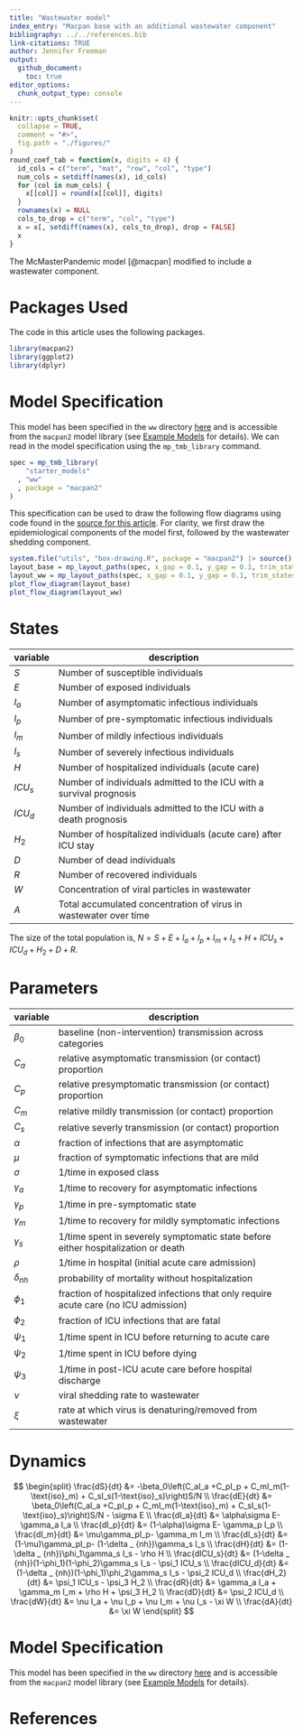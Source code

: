 ```yaml
---
title: "Wastewater model"
index_entry: "Macpan base with an additional wastewater component"
bibliography: ../../references.bib
link-citations: TRUE
author: Jennifer Freeman
output: 
  github_document:
    toc: true
editor_options: 
  chunk_output_type: console
---
```


```r
knitr::opts_chunk$set(
  collapse = TRUE,
  comment = "#>",
  fig.path = "./figures/"
)
round_coef_tab = function(x, digits = 4) {
  id_cols = c("term", "mat", "row", "col", "type")
  num_cols = setdiff(names(x), id_cols)
  for (col in num_cols) {
    x[[col]] = round(x[[col]], digits)
  }
  rownames(x) = NULL
  cols_to_drop = c("term", "col", "type")
  x = x[, setdiff(names(x), cols_to_drop), drop = FALSE]
  x
}
```

The McMasterPandemic model [@macpan] modified to include a wastewater component.

# Packages Used

The code in this article uses the following packages.

```r
library(macpan2)
library(ggplot2)
library(dplyr)
```

# Model Specification

This model has been specified in the `ww` directory [here](https://github.com/canmod/macpan2/blob/main/inst/starter_models/ww/tmb.R) and is accessible from the `macpan2` model library (see [Example Models](https://canmod.github.io/macpan2/articles/example_models.html) for details). We can read in the model specification using the `mp_tmb_library` command.
```r
spec = mp_tmb_library(
    "starter_models"
  , "ww"
  , package = "macpan2"
)
```

This specification can be used to draw the following flow diagrams using code found in the [source for this article](https://github.com/canmod/macpan2/blob/main/inst/starter_models/ww/README.Rmd). For clarity, we first draw the epidemiological components of the model first, followed by the wastewater shedding component.

```r
system.file("utils", "box-drawing.R", package = "macpan2") |> source()
layout_base = mp_layout_paths(spec, x_gap = 0.1, y_gap = 0.1, trim_states = c("W", "A"))
layout_ww = mp_layout_paths(spec, x_gap = 0.1, y_gap = 0.1, trim_states = c("A", setdiff(layout_base$states(), c("Ia", "Ip", "Im", "Is"))))
plot_flow_diagram(layout_base)
plot_flow_diagram(layout_ww)
```

# States

| variable | description                                                            |
| -------- | ---------------------------------------------------------------------- |
| $S$      | Number of susceptible individuals                                      |
| $E$      | Number of exposed individuals                                          |
| $I_a$    | Number of asymptomatic infectious individuals                          |
| $I_p$    | Number of pre-symptomatic infectious individuals                       |
| $I_m$    | Number of mildly infectious individuals                                |
| $I_s$    | Number of severely infectious individuals                              |
| $H$      | Number of hospitalized individuals (acute care)                        |
| $ICU_s$  | Number of individuals admitted to the ICU with a survival prognosis    |
| $ICU_d$  | Number of individuals admitted to the ICU with a death prognosis       |
| $H_2$    | Number of hospitalized individuals (acute care) after ICU stay         |
| $D$      | Number of dead individuals                                             |
| $R$      | Number of recovered individuals                                        |
| $W$      | Concentration of viral particles in wastewater                         |
| $A$      | Total accumulated concentration of virus in wastewater over time       |

The size of the total population is, $N = S + E + I_a + I_p + I_m + I_s + H +  ICU_s + ICU_d + H_2 + D + R$.

# Parameters

| variable       | description                                                                         |
| -------------- | ----------------------------------------------------------------------------------- |
| $\beta_0$      | baseline (non-intervention) transmission across categories                          |
| $C_a$          | relative asymptomatic transmission (or contact) proportion                          |
| $C_p$          | relative presymptomatic transmission (or contact) proportion                        |
| $C_m$          | relative mildly transmission (or contact) proportion                                |
| $C_s$          | relative severly transmission (or contact) proportion                               |
| $\alpha$       | fraction of infections that are asymptomatic                                        |
| $\mu$          | fraction of symptomatic infections that are mild                                    |
| $\sigma$       | 1/time in exposed class                                                             |
| $\gamma_a$     | 1/time to recovery for asymptomatic infections                                      |
| $\gamma_p$     | 1/time in pre-symptomatic state                                                     |
| $\gamma_m$     | 1/time to recovery for mildly symptomatic infections                                |
| $\gamma_s$     | 1/time spent in severely symptomatic state before either hospitalization or death   |
| $\rho$         | 1/time in hospital (initial acute care admission)                                   |
| $\delta_{nh}$  | probability of mortality without hospitalization                                    |
| $\phi_1$       | fraction of hospitalized infections that only require acute care (no ICU admission) |
| $\phi_2$       | fraction of ICU infections that are fatal                                           |
| $\psi_1$       | 1/time spent in ICU before returning to acute care                                  |
| $\psi_2$       | 1/time spent in ICU before dying                                                    |
| $\psi_3$       | 1/time in post-ICU acute care before hospital discharge                             |
| $\nu$          | viral shedding rate to wastewater                                                   |
| $\xi$          | rate at which virus is denaturing/removed from wastewater                           |

# Dynamics 

<!-- nb. do not remove the spaces in `\delta _ {nh}`. https://github.com/github/markup/issues/1575 -->
$$
\begin{split}
\frac{dS}{dt} &= -\beta_0\left(C_aI_a +C_pI_p + C_mI_m(1-\text{iso}_m) + C_sI_s(1-\text{iso}_s)\right)S/N \\
\frac{dE}{dt} &= \beta_0\left(C_aI_a +C_pI_p + C_mI_m(1-\text{iso}_m) + C_sI_s(1-\text{iso}_s)\right)S/N - \sigma E \\
\frac{dI_a}{dt} &= \alpha\sigma E- \gamma_a I_a \\
\frac{dI_p}{dt} &= (1-\alpha)\sigma E- \gamma_p I_p \\
\frac{dI_m}{dt} &= \mu\gamma_pI_p- \gamma_m I_m \\
\frac{dI_s}{dt} &= (1-\mu)\gamma_pI_p- (1-\delta _ {nh})\gamma_s I_s \\
\frac{dH}{dt} &= (1-\delta _ {nh})\phi_1\gamma_s I_s - \rho H  \\
\frac{dICU_s}{dt} &= (1-\delta _ {nh})(1-\phi_1)(1-\phi_2)\gamma_s I_s - \psi_1 ICU_s \\
\frac{dICU_d}{dt} &= (1-\delta _ {nh})(1-\phi_1)\phi_2\gamma_s I_s - \psi_2 ICU_d \\
\frac{dH_2}{dt} &= \psi_1 ICU_s - \psi_3 H_2  \\
\frac{dR}{dt} &= \gamma_a I_a + \gamma_m I_m + \rho H + \psi_3 H_2 \\
\frac{dD}{dt} &=  \psi_2 ICU_d \\
\frac{dW}{dt} &= \nu I_a + \nu I_p + \nu I_m + \nu I_s - \xi W \\
\frac{dA}{dt} &= \xi W
\end{split}
$$


# Model Specification

This model has been specified in the `ww` directory [here](https://github.com/canmod/macpan2/blob/main/inst/starter_models/ww/tmb.R) and is accessible from the `macpan2` model library (see [Example Models](https://canmod.github.io/macpan2/articles/example_models.html) for details). 

# References 
